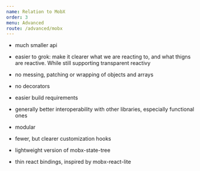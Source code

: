 ```yaml
---
name: Relation to MobX
order: 3
menu: Advanced
route: /advanced/mobx
---
```


- much smaller api
- easier to grok: make it clearer what we are reacting to, and what thigns are reactive. While still supporting transparent reactivy
- no messing, patching or wrapping of objects and arrays
- no decorators
- easier build requirements
- generally better interoperability with other libraries, especially functional ones
- modular
- fewer, but clearer customization hooks


- lightweight version of mobx-state-tree
- thin react bindings, inspired by mobx-react-lite
